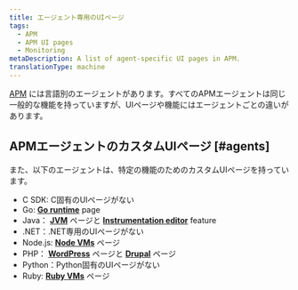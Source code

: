 ```yaml
---
title: エージェント専用のUIページ
tags:
  - APM
  - APM UI pages
  - Monitoring
metaDescription: A list of agent-specific UI pages in APM.
translationType: machine
---
```


[APM](/docs/apm/new-relic-apm/getting-started/welcome-new-relic-apm) には言語別のエージェントがあります。すべてのAPMエージェントは同じ一般的な機能を持っていますが、UIページや機能にはエージェントごとの違いがあります。

## APMエージェントのカスタムUIページ [#agents]

また、以下のエージェントは、特定の機能のためのカスタムUIページを持っています。

* C SDK: C固有のUIページがない
* Go: [**Go runtime**](/docs/agents/go-agent/features/go-runtime-ui-page) page
* Java： [**JVM**](/docs/agents/java-agent/features/jvm-metrics-page) ページと [**Instrumentation editor**](/docs/agents/java-agent/custom-instrumentation/custom-instrumentation-editor-quickly-customize-your-java-instrumentation) feature
* .NET：.NET専用のUIページがない
* Node.js: [**Node VMs**](/docs/agents/nodejs-agent/supported-features/node-vms-statistics-page) ページ
* PHP： [**WordPress**](/docs/agents/php-agent/frameworks-libraries/wordpress-specific-functionality) ページと [**Drupal**](/docs/agents/php-agent/frameworks-libraries/drupal-specific-functionality) ページ
* Python：Python固有のUIページがない
* Ruby: [**Ruby VMs**](/docs/agents/ruby-agent/features/ruby-vm-measurements) ページ